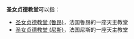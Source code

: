 '''圣女贞德教堂'''可以指：

*[[圣女贞德教堂_(鲁昂)|圣女贞德教堂 (鲁昂)]]，法国鲁昂的一座天主教堂
*[[圣女贞德教堂_(尼斯)|圣女贞德教堂 (尼斯)]]，法国尼斯的一座天主教堂

{{Disambig|Cat=教堂消歧义}}